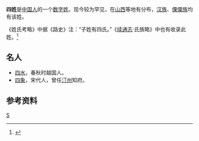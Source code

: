 {{姓氏|姓氏=四|拼音=Sì|注音={{Pinyin-zhuyin|s|i|4}}}}
'''四姓'''是[[中国人|中国人]]的一个[[数字姓|数字姓]]。现今较为罕见，在[[山西|山西]]等地有分布，[[汉族|汉族]]、[[傈僳族|傈僳族]]均有该姓。

《姓氏考略》中据《路史》注：“子姓有四氏。”《[[续通志|续通志]]·氏族略》中也有收录此姓。<ref>{{cite book|title=《中华古今姓氏大辞典》|author=窦学田|publisher=警官教育出版社|year=1997}}</ref>

== 名人 ==
* [[四水|四水]]，春秋时越国人。
* [[四象|四象]]，宋代人，曾任[[汀州|汀州]]知府。

== 参考资料 ==
{{reflist}}

{{姓氏小作品}}

[[Category:漢姓|S]]